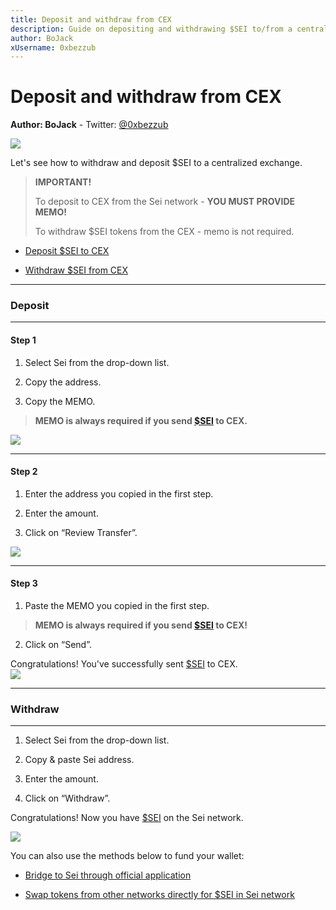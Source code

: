 ```yaml
---
title: Deposit and withdraw from CEX
description: Guide on depositing and withdrawing $SEI to/from a centralized exchange (CEX), emphasizing the mandatory use of MEMO for deposits, but not for withdrawals, with step-by-step instructions for both processes.
author: BoJack
xUsername: 0xbezzub
---
```


# Deposit and withdraw from CEX
**Author: BoJack**
    -   Twitter:  [@0xbezzub](https://twitter.com/0xbezzub)

![](https://lh7-us.googleusercontent.com/1eJuwxgoxlFmaUvcTewdkQmhv8iqsIoK9QYB8tmDBJMKZ8M6GDarB2FXGwISqVvrRYZJvRYnlKBBWFtd0SXvTHZVZtkqD_v8DqviyVU_MaibArilIu3tHS-vkliGlXfOkrm4D6z-uESZ8hyMtqEeCtY)

Let's see how to withdraw and deposit $SEI to a centralized exchange.  
> **IMPORTANT!**
>
> To deposit to CEX from the Sei network - **YOU MUST PROVIDE MEMO!**
>
> To withdraw $SEI tokens from the CEX - memo is not required.


-   [Deposit $SEI to CEX](https://seiyanization.com/guides/deposit-and-withdraw-from-cex#deposit)
    
-   [Withdraw $SEI from CEX](https://seiyanization.com/guides/deposit-and-withdraw-from-cex#step-3)
    

***

### Deposit

***

#### Step 1

1.  Select Sei from the drop-down list.
    
2.  Copy the address.
    
3.  Copy the MEMO.
    

> **MEMO is always required if you send [$SEI](https://twitter.com/search?q=%24SEI&src=cashtag_click) to CEX.**

![](https://lh7-us.googleusercontent.com/03_e8ahJpocBedykTfxPupTid5MQp548rFiS7qInsfOerxi70Zz5ef0Kx_pBmCoMJ-2HTjh2yjRs3Vc6hGx44teh4ExWbFPgPSc1XWO-92goyKUHr6rmCjd1tcZNc-WXN53T9pj94YcbIica-rLF0BE)

***

#### Step 2

1.  Enter the address you copied in the first step.
    
2.  Enter the amount.
    
3.  Click on “Review Transfer”.
    

![](https://lh7-us.googleusercontent.com/VjkP8GTxV-xcQ4G2LUFXP8Ma0JlAgAuBohZ-Z4XI5Qi9_opaXq1HhhBPSA-A4bZTyCCSo-KZ1os9eYEoHYU3QTgdcQffnuDFOVeFzyNLCoTuNjz-95M064kFpuB7pAMYJneSfGLVJmj9stGzXjjIepM)

***

#### Step 3

1.  Paste the MEMO you copied in the first step.
    

> **MEMO is always required if you send [$SEI](https://twitter.com/search?q=%24SEI&src=cashtag_click) to CEX!**

2.  Click on “Send”.
    

Congratulations! You've successfully sent [$SEI](https://twitter.com/search?q=%24SEI&src=cashtag_click) to CEX.  
![](https://lh7-us.googleusercontent.com/3iTMKGgY-5XdgsuobuBb3g645_m1ql-MddVvpDdqgO-TFM59-yJutqDwltt0a_irAgV7Mq1LbKISj2hmx8Ohor-auLtQJHaxL8-z0bEKri0QUoLwjaUEDssfl_dMa5eLNzYzid3Q5HVRuQ6wzDkJ4gI)  
***

### Withdraw

***  
  

1.  Select Sei from the drop-down list.
    
2.  Copy & paste Sei address.
    
3.  Enter the amount.
    
4.  Click on “Withdraw”.
    

Congratulations! Now you have [$SEI](https://twitter.com/search?q=%24SEI&src=cashtag_click) on the Sei network.

![](https://lh7-us.googleusercontent.com/lMO4Ajbd6v0pe7U_2lpaw6nHMKexrNB6p-Xc3A8P17JJsnqQs8uDmfAdO2yRd-FWM5W52YC_yYABqMUUw_lXJedwdGM1zXWi4IsahU_w5BL4cJg5D7w3ICgcjGja726Azz1IkLEfUGdnrrjVS9Ogzqw)

  

You can also use the methods below to fund your wallet:

-   [Bridge to Sei through official application](link)
    
-   [Swap tokens from other networks directly for $SEI in Sei network](link)